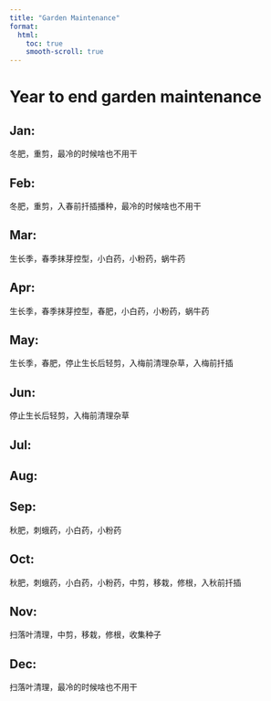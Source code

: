 ```yaml
---
title: "Garden Maintenance"
format:
  html:
    toc: true
    smooth-scroll: true
---
```


# Year to end garden maintenance

## Jan: 

冬肥，重剪，最冷的时候啥也不用干

## Feb:

冬肥，重剪，入春前扦插播种，最冷的时候啥也不用干

## Mar:

生长季，春季抹芽控型，小白药，小粉药，蜗牛药

## Apr:

生长季，春季抹芽控型，春肥，小白药，小粉药，蜗牛药

## May:

生长季，春肥，停止生长后轻剪，入梅前清理杂草，入梅前扦插

## Jun:

停止生长后轻剪，入梅前清理杂草

## Jul:

## Aug:

## Sep:

秋肥，刺蛾药，小白药，小粉药

## Oct:

秋肥，刺蛾药，小白药，小粉药，中剪，移栽，修根，入秋前扦插

## Nov:

扫落叶清理，中剪，移栽，修根，收集种子

## Dec:

扫落叶清理，最冷的时候啥也不用干
